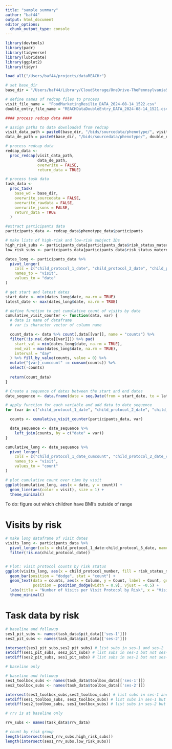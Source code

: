 ```yaml
---
title: "sample summary"
author: "baf44"
output: html_document
editor_options: 
  chunk_output_type: console
---
```


```r
library(devtools)
library(padr)
library(tidyverse)
library(lubridate)
library(ggplot2)
library(tidyr)

load_all("/Users/baf44/projects/dataREACHr")

# set base_dir
base_dir = "/Users/baf44/Library/CloudStorage/OneDrive-ThePennsylvaniaStateUniversity/b-childfoodlab_Shared/Active_Studies/MarketingResilienceRO1_8242020/ParticipantData/"

# define names of redcap files to process
visit_file_name =  "FoodMarketingResilie_DATA_2024-08-14_1522.csv"
double_entry_file_name = "REACHDataDoubleEntry_DATA_2024-08-14_1521.csv"

#### process redcap data ####

# assign paths to data downloaded from redcap
visit_data_path = paste0(base_dir, "/bids/sourcedata/phenotype/", visit_file_name)
data_de_path = paste0(base_dir, "/bids/sourcedata/phenotype/", double_entry_file_name)

# process redcap data
redcap_data <-
  proc_redcap(visit_data_path,
              data_de_path,
              overwrite = FALSE,
              return_data = TRUE)

# process task data
task_data <-
  proc_task(
    base_wd = base_dir,
    overwrite_sourcedata = FALSE,
    overwrite_rawdata = FALSE,
    overwrite_jsons = FALSE,
    return_data = TRUE
  )

#extract participants data
participants_data <- redcap_data$phenotype_data$participants

# make lists of high-risk and low-risk subject IDs
high_risk_subs <- participants_data[participants_data$risk_status_maternal == "high-risk", "participant_id"]
low_risk_subs <- participants_data[participants_data$risk_status_maternal == "low-risk", "participant_id"]

```


```r

dates_long <- participants_data %>% 
  pivot_longer(
    cols = c("child_protocol_1_date", "child_protocol_2_date", "child_protocol_3_date", "child_protocol_4_date", "child_protocol_5_date"), 
    names_to = "visit",
    values_to = "date"
)

# get start and latest dates
start_date <- min(dates_long$date, na.rm = TRUE)
latest_date <- max(dates_long$date, na.rm = TRUE)

# define function to get cumulative count of visits by date
cumulative_visit_counter <- function(data, var) {
  # data is name of dataframe
  # var is character vector of column name

  count_data <- data %>% count(.data[[var]], name = "counts") %>%
  filter(!is.na(.data[[var]])) %>% pad(
    start_val = min(dates_long$date, na.rm = TRUE),
    end_val = max(dates_long$date, na.rm = TRUE),
    interval = "day"
  ) %>% fill_by_value(counts, value = 0) %>%
  mutate("{var}_cumcount" := cumsum(counts)) %>%
  select(-counts)
  
  return(count_data)
}

# Create a sequence of dates between the start and end dates
date_sequence <- data.frame(date = seq.Date(from = start_date, to = latest_date, by = "day"))

# apply function for each variable and add data to date_sequence
for (var in c("child_protocol_1_date", "child_protocol_2_date", "child_protocol_3_date", "child_protocol_4_date", "child_protocol_5_date") ) {

  counts <- cumulative_visit_counter(participants_data, var)

  date_sequence <- date_sequence %>%
    left_join(counts, by = c("date" = var))
}

cumulative_long <- date_sequence %>% 
  pivot_longer(
    cols = c("child_protocol_1_date_cumcount", "child_protocol_2_date_cumcount", "child_protocol_3_date_cumcount", "child_protocol_4_date_cumcount", "child_protocol_5_date_cumcount"), 
    names_to = "visit",
    values_to = "count"
)

# plot cumulative count over time by visit
ggplot(cumulative_long, aes(x = date, y = count)) + 
  geom_line(aes(color = visit), size = 1) +
  theme_minimal()

```

To do: figure out which children have BMI's outside of range

# Visits by risk

```r

# make long dataframe of visit dates
visits_long <- participants_data %>%
  pivot_longer(cols = child_protocol_1_date:child_protocol_5_date, names_to = "child_protocol_number", values_to = "child_protocol_date") %>%
  filter(!is.na(child_protocol_date))


# Plot: visit protocol counts by risk status
ggplot(visits_long, aes(x = child_protocol_number, fill = risk_status_maternal.y)) +
  geom_bar(position = "dodge", stat = "count") +
  geom_text(data = counts, aes(x = Column, y = Count, label = Count, group = risk_status_maternal.y),
            position = position_dodge(width = 0.9), vjust = -0.5) +
  labs(title = "Number of Visits per Visit Protocol by Risk", x = "Visit protocol", y = "Count") +
  theme_minimal()


```

# Task data by risk 

```r

# baseline and followup
ses1_pit_subs <- names(task_data$pit_data[['ses-1']])
ses2_pit_subs <- names(task_data$pit_data[['ses-2']])

intersect(ses1_pit_subs,ses2_pit_subs) # list subs in ses-1 and ses-2
setdiff(ses1_pit_subs, ses2_pit_subs) # list subs in ses-1 but not ses-2
setdiff(ses2_pit_subs, ses1_pit_subs) # list subs in ses-2 but not ses-1


```

```r

# baseline only 

```

```r

# baseline and followup
ses1_toolbox_subs <- names(task_data$toolbox_data[['ses-1']])
ses2_toolbox_subs <- names(task_data$toolbox_data[['ses-2']])

intersect(ses1_toolbox_subs,ses2_toolbox_subs) # list subs in ses-1 and ses-2
setdiff(ses1_toolbox_subs, ses2_toolbox_subs) # list subs in ses-1 but not ses-2
setdiff(ses2_toolbox_subs, ses1_toolbox_subs) # list subs in ses-2 but not ses-1

```

```r
# rrv is at baseline only

rrv_subs <- names(task_data$rrv_data)

# count by risk group
length(intersect(ses1_rrv_subs,high_risk_subs))
length(intersect(ses1_rrv_subs,low_risk_subs))

```
